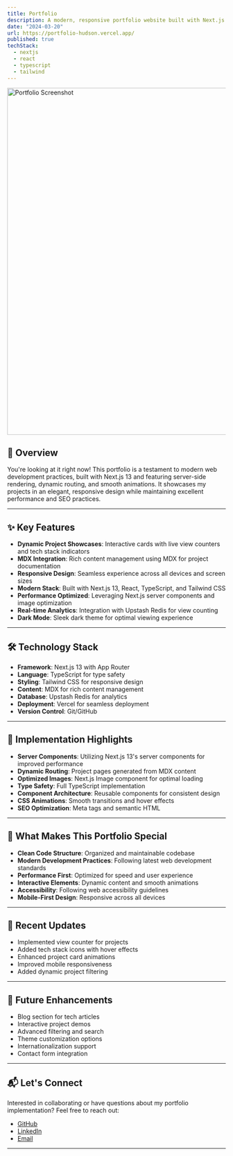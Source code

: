 ```yaml
---
title: Portfolio
description: A modern, responsive portfolio website built with Next.js 13, featuring dynamic project showcases, MDX content, and beautiful animations. You're looking at it right now!
date: "2024-03-20"
url: https://portfolio-hudson.vercel.app/
published: true
techStack:
  - nextjs
  - react
  - typescript
  - tailwind
---
```


<a href="https://portfolio-hudson.vercel.app/" className="block hover:opacity-75 transition-opacity duration-200">
    <img 
        src="/Project-Pics/portfolio-snap.png" 
        alt="Portfolio Screenshot" 
        className="rounded-lg shadow-2xl border border-zinc-800"
        width="800" 
        height="800" 
    />
</a>

## 🚀 Overview

You're looking at it right now! This portfolio is a testament to modern web development practices, built with Next.js 13 and featuring server-side rendering, dynamic routing, and smooth animations. It showcases my projects in an elegant, responsive design while maintaining excellent performance and SEO practices.

---

## ✨ Key Features

- **Dynamic Project Showcases**: Interactive cards with live view counters and tech stack indicators
- **MDX Integration**: Rich content management using MDX for project documentation
- **Responsive Design**: Seamless experience across all devices and screen sizes
- **Modern Stack**: Built with Next.js 13, React, TypeScript, and Tailwind CSS
- **Performance Optimized**: Leveraging Next.js server components and image optimization
- **Real-time Analytics**: Integration with Upstash Redis for view counting
- **Dark Mode**: Sleek dark theme for optimal viewing experience

---

## 🛠️ Technology Stack

- **Framework**: Next.js 13 with App Router
- **Language**: TypeScript for type safety
- **Styling**: Tailwind CSS for responsive design
- **Content**: MDX for rich content management
- **Database**: Upstash Redis for analytics
- **Deployment**: Vercel for seamless deployment
- **Version Control**: Git/GitHub

---

## 🎯 Implementation Highlights

- **Server Components**: Utilizing Next.js 13's server components for improved performance
- **Dynamic Routing**: Project pages generated from MDX content
- **Optimized Images**: Next.js Image component for optimal loading
- **Type Safety**: Full TypeScript implementation
- **Component Architecture**: Reusable components for consistent design
- **CSS Animations**: Smooth transitions and hover effects
- **SEO Optimization**: Meta tags and semantic HTML

---

## 🌟 What Makes This Portfolio Special

- **Clean Code Structure**: Organized and maintainable codebase
- **Modern Development Practices**: Following latest web development standards
- **Performance First**: Optimized for speed and user experience
- **Interactive Elements**: Dynamic content and smooth animations
- **Accessibility**: Following web accessibility guidelines
- **Mobile-First Design**: Responsive across all devices

---

## 🔄 Recent Updates

- Implemented view counter for projects
- Added tech stack icons with hover effects
- Enhanced project card animations
- Improved mobile responsiveness
- Added dynamic project filtering

---

## 🚀 Future Enhancements

- Blog section for tech articles
- Interactive project demos
- Advanced filtering and search
- Theme customization options
- Internationalization support
- Contact form integration

---

## 📬 Let's Connect

Interested in collaborating or have questions about my portfolio implementation? Feel free to reach out:

- [GitHub](https://github.com/Hudsondaniel)
- [LinkedIn](https://linkedin.com/in/yourusername)
- [Email](mailto:your.email@example.com)

---

